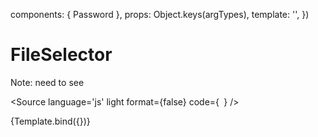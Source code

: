 

  components: { Password },
  props:      Object.keys(argTypes),
  template:   '<Password v-bind="$props" />',
})

<Meta title="Components/Form/Password" />

# FileSelector

Note: need to see 

<Source
  language='js'
  light
  format={false}
  code={`
  `}
/>

<Canvas>
  <Story
    name="Password"
    args={{
      label: 'Password',
      required: true
    }}>
    {Template.bind({})}
  </Story>
</Canvas>


<ArgsTable of={Password} />
